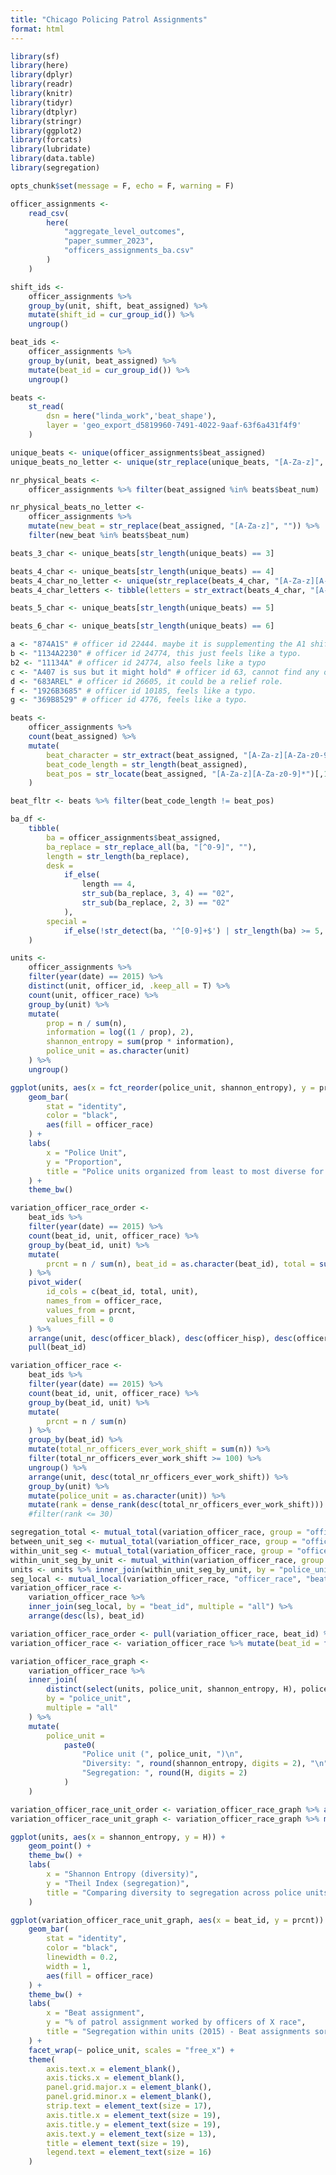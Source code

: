 ```yaml
---
title: "Chicago Policing Patrol Assignments"
format: html
---
```


```r
library(sf)
library(here)
library(dplyr)
library(readr)
library(knitr)
library(tidyr)
library(dtplyr)
library(stringr)
library(ggplot2)
library(forcats)
library(lubridate)
library(data.table)
library(segregation)

opts_chunk$set(message = F, echo = F, warning = F)
```

```r
officer_assignments <-
    read_csv(
        here(
            "aggregate_level_outcomes",
            "paper_summer_2023",
            "officers_assignments_ba.csv"
        )
    )

shift_ids <-
    officer_assignments %>%
    group_by(unit, shift, beat_assigned) %>%
    mutate(shift_id = cur_group_id()) %>%
    ungroup()

beat_ids <-
    officer_assignments %>%
    group_by(unit, beat_assigned) %>%
    mutate(beat_id = cur_group_id()) %>%
    ungroup()
```

```r
beats <-
    st_read(
        dsn = here("linda_work",'beat_shape'),
        layer = 'geo_export_d5819960-7491-4022-9aaf-63f6a431f4f9'
    )
```

```r
unique_beats <- unique(officer_assignments$beat_assigned)
unique_beats_no_letter <- unique(str_replace(unique_beats, "[A-Za-z]", ""))

nr_physical_beats <-
    officer_assignments %>% filter(beat_assigned %in% beats$beat_num)

nr_physical_beats_no_letter <-
    officer_assignments %>%
    mutate(new_beat = str_replace(beat_assigned, "[A-Za-z]", "")) %>%
    filter(new_beat %in% beats$beat_num)
```

```r
beats_3_char <- unique_beats[str_length(unique_beats) == 3]

beats_4_char <- unique_beats[str_length(unique_beats) == 4]
beats_4_char_no_letter <- unique(str_replace(beats_4_char, "[A-Za-z][A-Za-z0-9]", ""))
beats_4_char_letters <- tibble(letters = str_extract(beats_4_char, "[A-Za-z][A-Za-z0-9]*")) %>% count(letters)

beats_5_char <- unique_beats[str_length(unique_beats) == 5]

beats_6_char <- unique_beats[str_length(unique_beats) == 6]

a <- "874A1S" # officer id 22444. maybe it is supplementing the A1 shift, I don't know.
b <- "1134A2230" # officer id 24774, this just feels like a typo.
b2 <- "11134A" # officer id 24774, also feels like a typo
c <- "A407 is sus but it might hold" # officer id 63, cannot find any other shifts that officer has that match it.
d <- "683AREL" # officer id 26605, it could be a relief role.
f <- "1926B3685" # officer id 10185, feels like a typo.
g <- "369B8529" # officer id 4776, feels like a typo.

beats <-
    officer_assignments %>%
    count(beat_assigned) %>%
    mutate(
        beat_character = str_extract(beat_assigned, "[A-Za-z][A-Za-z0-9]*"),
        beat_code_length = str_length(beat_assigned),
        beat_pos = str_locate(beat_assigned, "[A-Za-z][A-Za-z0-9]*")[,1]
    )

beat_fltr <- beats %>% filter(beat_code_length != beat_pos)
```

```r
ba_df <-
    tibble(
        ba = officer_assignments$beat_assigned,
        ba_replace = str_replace_all(ba, "[^0-9]", ""),
        length = str_length(ba_replace),
        desk =
            if_else(
                length == 4,
                str_sub(ba_replace, 3, 4) == "02",
                str_sub(ba_replace, 2, 3) == "02"
            ),
        special =
            if_else(!str_detect(ba, '^[0-9]+$') | str_length(ba) >= 5, 1, 0)
    )
```

```r
units <-
    officer_assignments %>%
    filter(year(date) == 2015) %>%
    distinct(unit, officer_id, .keep_all = T) %>%
    count(unit, officer_race) %>%
    group_by(unit) %>%
    mutate(
        prop = n / sum(n),
        information = log((1 / prop), 2),
        shannon_entropy = sum(prop * information),
        police_unit = as.character(unit)
    ) %>%
    ungroup()

ggplot(units, aes(x = fct_reorder(police_unit, shannon_entropy), y = prop)) +
    geom_bar(
        stat = "identity",
        color = "black",
        aes(fill = officer_race)
    ) +
    labs(
        x = "Police Unit",
        y = "Proportion",
        title = "Police units organized from least to most diverse for 2015 (using Shannon Entropy)"
    ) +
    theme_bw()
```


```r
variation_officer_race_order <-
    beat_ids %>%
    filter(year(date) == 2015) %>%
    count(beat_id, unit, officer_race) %>%
    group_by(beat_id, unit) %>%
    mutate(
        prcnt = n / sum(n), beat_id = as.character(beat_id), total = sum(n)
    ) %>%
    pivot_wider(
        id_cols = c(beat_id, total, unit),
        names_from = officer_race,
        values_from = prcnt,
        values_fill = 0
    ) %>%
    arrange(unit, desc(officer_black), desc(officer_hisp), desc(officer_white)) %>%
    pull(beat_id)

variation_officer_race <-
    beat_ids %>%
    filter(year(date) == 2015) %>%
    count(beat_id, unit, officer_race) %>%
    group_by(beat_id, unit) %>%
    mutate(
        prcnt = n / sum(n)
    ) %>%
    group_by(beat_id) %>%
    mutate(total_nr_officers_ever_work_shift = sum(n)) %>%
    filter(total_nr_officers_ever_work_shift >= 100) %>%
    ungroup() %>%
    arrange(unit, desc(total_nr_officers_ever_work_shift)) %>%
    group_by(unit) %>%
    mutate(police_unit = as.character(unit)) %>%
    mutate(rank = dense_rank(desc(total_nr_officers_ever_work_shift))) #%>%
    #filter(rank <= 30)

segregation_total <- mutual_total(variation_officer_race, group = "officer_race", unit = "beat_id", weight = "n")
between_unit_seg <- mutual_total(variation_officer_race, group = "officer_race", unit = "police_unit", weight = "n")
within_unit_seg <- mutual_total(variation_officer_race, group = "officer_race", unit = "beat_id", within = "police_unit", weight = "n")
within_unit_seg_by_unit <- mutual_within(variation_officer_race, group = "officer_race", unit = "beat_id", within = "police_unit", weight = "n", wide = T)
units <- units %>% inner_join(within_unit_seg_by_unit, by = "police_unit", multiple = "all")
seg_local <- mutual_local(variation_officer_race, "officer_race", "beat_id", weight = "n", wide = TRUE)
variation_officer_race <-
    variation_officer_race %>%
    inner_join(seg_local, by = "beat_id", multiple = "all") %>%
    arrange(desc(ls), beat_id)

variation_officer_race_order <- pull(variation_officer_race, beat_id) %>% unique()
variation_officer_race <- variation_officer_race %>% mutate(beat_id = factor(beat_id, variation_officer_race_order))

variation_officer_race_graph <-
    variation_officer_race %>%
    inner_join(
        distinct(select(units, police_unit, shannon_entropy, H), police_unit, .keep_all = T),
        by = "police_unit",
        multiple = "all"
    ) %>%
    mutate(
        police_unit =
            paste0(
                "Police unit (", police_unit, ")\n",
                "Diversity: ", round(shannon_entropy, digits = 2), "\n",
                "Segregation: ", round(H, digits = 2)
            )
    )

variation_officer_race_unit_order <- variation_officer_race_graph %>% arrange(H) %>% pull(police_unit) %>% unique()
variation_officer_race_unit_graph <- variation_officer_race_graph %>% mutate(police_unit = factor(police_unit, variation_officer_race_unit_order))

ggplot(units, aes(x = shannon_entropy, y = H)) +
    geom_point() +
    theme_bw() +
    labs(
        x = "Shannon Entropy (diversity)",
        y = "Theil Index (segregation)",
        title = "Comparing diversity to segregation across police units (2015)"
    )

ggplot(variation_officer_race_unit_graph, aes(x = beat_id, y = prcnt)) +
    geom_bar(
        stat = "identity",
        color = "black",
        linewidth = 0.2,
        width = 1,
        aes(fill = officer_race)
    ) +
    theme_bw() + 
    labs(
        x = "Beat assignment",
        y = "% of patrol assignment worked by officers of X race",
        title = "Segregation within units (2015) - Beat assignments sorted from most to least segregated."
    ) +
    facet_wrap(~ police_unit, scales = "free_x") +
    theme(
        axis.text.x = element_blank(),
        axis.ticks.x = element_blank(),
        panel.grid.major.x = element_blank(),
        panel.grid.minor.x = element_blank(),
        strip.text = element_text(size = 17),
        axis.title.x = element_text(size = 19),
        axis.title.y = element_text(size = 19),
        axis.text.y = element_text(size = 13),
        title = element_text(size = 19),
        legend.text = element_text(size = 16)
    )
```

